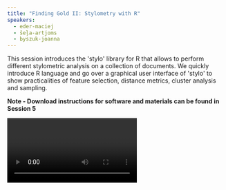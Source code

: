 ```yaml
---
title: "Finding Gold II: Stylometry with R"
speakers:
  - eder-maciej
  - šeļa-artjoms
  - byszuk-joanna
---
```

This session introduces the 'stylo' library for R that allows to perform different stylometric analysis on a collection of documents. We quickly introduce R language and go over a graphical user interface of 'stylo' to show practicalities of feature selection, distance metrics, cluster analysis and sampling.

**Note - Download instructions for software and materials can be found in Session 5**

<Video provider="youtube" id="ucDXKGnx_qA">
  Finding Gold II: Stylometry with R
</Video>

